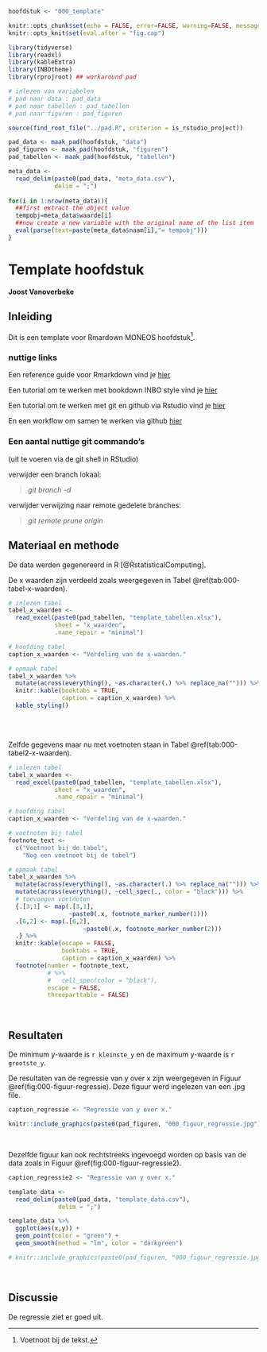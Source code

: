 

```r

hoofdstuk <- "000_template"

```


```r

knitr::opts_chunk$set(echo = FALSE, error=FALSE, warning=FALSE, message=FALSE, cache=FALSE)
knitr::opts_knit$set(eval.after = "fig.cap")

```


```r

library(tidyverse)
library(readxl)
library(kableExtra)
library(INBOtheme)
library(rprojroot) ## workaround pad

```


```r

# inlezen van variabelen
# pad naar data : pad_data
# pad naar tabellen : pad_tabellen
# pad naar figuren : pad_figuren

source(find_root_file("../pad.R", criterion = is_rstudio_project))

pad_data <- maak_pad(hoofdstuk, "data")
pad_figuren <- maak_pad(hoofdstuk, "figuren")
pad_tabellen <- maak_pad(hoofdstuk, "tabellen")

```


```r

meta_data <- 
  read_delim(paste0(pad_data, "meta_data.csv"),
             delim = ";")
  
for(i in 1:nrow(meta_data)){
  ##first extract the object value
  tempobj=meta_data$waarde[i]
  ##now create a new variable with the original name of the list item
  eval(parse(text=paste(meta_data$naam[i],"= tempobj")))
}

```



# Template hoofdstuk


__Joost Vanoverbeke__


## Inleiding

Dit is een template voor Rmardown MONEOS hoofdstuk[^voetnoot-000-1].

[^voetnoot-000-1]: Voetnoot bij de tekst.


### nuttige links

Een reference guide voor Rmarkdown vind je [hier](https://www.rstudio.com/wp-content/uploads/2015/03/rmarkdown-reference.pdf)

Een tutorial om te werken met bookdown INBO style vind je [hier](https://inbomd-examples.netlify.app/inbomd_workshop/inbomd_workshop.pdf)

Een tutorial om te werken met git en github via Rstudio vind je [hier](https://inbo.github.io/git-course/index.html)

En een workflow om samen te werken via github [hier](https://inbo.github.io/git-course/workflow_review.html)



### Een aantal nuttige git commando's

(uit te voeren via de git shell in RStudio)

verwijder een branch lokaal:

  > _git branch -d <branch_name>_

verwijder verwijzing naar remote gedelete branches:

  > _git remote prune origin_



## Materiaal en methode

De data werden gegenereerd in R [@RstatisticalComputing].

De x waarden zijn verdeeld zoals weergegeven in Tabel \@ref(tab:000-tabel-x-waarden).


```r

# inlezen tabel
tabel_x_waarden <-
  read_excel(paste0(pad_tabellen, "template_tabellen.xlsx"),
             sheet = "x_waarden",
             .name_repair = "minimal")

# hoofding tabel
caption_x_waarden <- "Verdeling van de x-waarden."

# opmaak tabel
tabel_x_waarden %>%
  mutate(across(everything(), ~as.character(.) %>% replace_na(""))) %>% 
  knitr::kable(booktabs = TRUE,
               caption = caption_x_waarden) %>%
  kable_styling()

```

<!-- lege lijn na tabel -->
<br/>
<br/>


Zelfde gegevens maar nu met voetnoten staan in Tabel \@ref(tab:000-tabel2-x-waarden).

```r

# inlezen tabel
tabel_x_waarden <-
  read_excel(paste0(pad_tabellen, "template_tabellen.xlsx"),
             sheet = "x_waarden",
             .name_repair = "minimal")

# hoofding tabel
caption_x_waarden <- "Verdeling van de x-waarden."

# voetnoten bij tabel
footnote_text <-
  c("Voetnoot bij de tabel",
    "Nog een voetnoot bij de tabel")

# opmaak tabel
tabel_x_waarden %>%
  mutate(across(everything(), ~as.character(.) %>% replace_na(""))) %>% 
  mutate(across(everything(), ~cell_spec(., color = "black"))) %>%
  # toevoegen voetnoten
  {.[3,1] <- map(.[3,1],
                 ~paste0(.x, footnote_marker_number(1)))
  .[6,2] <- map(.[6,2],
                     ~paste0(.x, footnote_marker_number(2)))
  .} %>%
  knitr::kable(escape = FALSE,
               booktabs = TRUE,
               caption = caption_x_waarden) %>%
  footnote(number = footnote_text,
           # %>%
           #   cell_spec(color = "black"),
           escape = FALSE,
           threeparttable = FALSE)

```

<!-- lege lijn na tabel -->
<br/>

## Resultaten

De minimum y-waarde is `r kleinste_y` en de maximum y-waarde is `r grootste_y`.

De resultaten van de regressie van y over x zijn weergegeven in Figuur \@ref(fig:000-figuur-regressie). Deze figuur werd ingelezen van een .jpg file.

```r

caption_regressie <- "Regressie van y over x."

knitr::include_graphics(paste0(pad_figuren, "000_figuur_regressie.jpg"))

```

<!-- lege lijn na figuur -->
<br/>


Dezelfde figuur kan ook rechtstreeks ingevoegd worden op basis van de data zoals in Figuur \@ref(fig:000-figuur-regressie2).


```r

caption_regressie2 <- "Regressie van y over x."

template_data <-
  read_delim(paste0(pad_data, "template_data.csv"),
              delim = ";")

template_data %>% 
  ggplot(aes(x,y)) +
  geom_point(color = "green") +
  geom_smooth(method = "lm", color = "darkgreen")

# knitr::include_graphics(paste0(pad_figuren, "000_figuur_regressie.jpg"))

```

<!-- lege lijn na figuur -->
<br/>



## Discussie

De regressie ziet er goed uit.



